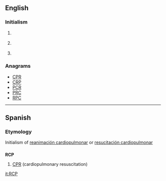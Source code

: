 ==English==
{{wikipedia}}

===Initialism===
{{en-initialism}}

# {{context|mechanical engineering|lang=en}} {{initialism of|w:Reinforced Concrete Pipe|Reinforced Concrete Pipe|lang=en}}
# {{context|politics|lang=en}} {{initialism of|w:Revolutionary Communist Party|Revolutionary Communist Party|lang=en}}
# {{context|software|lang=en}} {{initialism of|w:Rich Client Platform|Rich Client Platform|lang=en}}

===Anagrams===
* [[CPR#English|CPR]] 
* [[CRP#English|CRP]]
* [[PCR#English|PCR]]
* [[PRC#English|PRC]]
* [[RPC#English|RPC]]

----
==Spanish==

===Etymology===
Initialism of [[reanimación cardiopulmonar]] or [[resucitación cardiopulmonar]]


==={{initialism-old|es}}===
'''RCP'''

# [[CPR]] (cardiopulmonary resuscitation)

[[it:RCP]]
